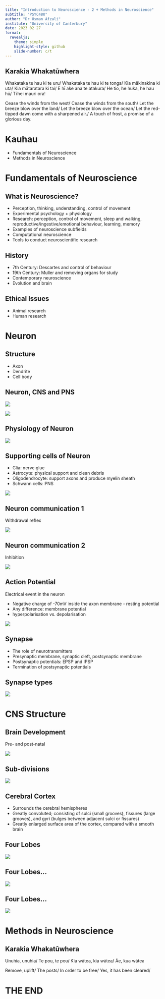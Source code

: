 ```yaml
---
title: "Introduction to Neuroscience - 2 + Methods in Neuroscience"
subtitle: "PSYC480"
author: "Dr Usman Afzali"
institute: "University of Canterbury"
date: 2023 02 27
format: 
  revealjs:
    theme: simple
    highlight-style: github
    slide-number: c/t
---
```


## Karakia Whakatūwhera {background-color=#346bc8}

::: {layout="[[50, 50], [100]]"}

Whakataka te hau ki te uru/
Whakataka te hau ki te tonga/
Kia mākinakina ki uta/
Kia mātaratara ki tai/
E hī ake ana te atakura/
He tio, he huka, he hau hū/
Tīhei mauri ora!

Cease the winds from the west/
Cease the winds from the south/
Let the breeze blow over the land/
Let the breeze blow over the ocean/
Let the red-tipped dawn come with a sharpened air./
A touch of frost, a promise of a glorious day.

:::


# Kauhau {background-color=orange}
::: incremental
-   Fundamentals of Neuroscience
-   Methods in Neuroscience
:::

# Fundamentals of Neuroscience {background-color=orange}

## What is Neuroscience? {background-color=#346bc8}

::: incremental

-   Perception, thinking, understanding, control of movement
-   Experimental psychology + physiology
-   Research: perception, control of movement, sleep and walking, reproductive/ingestive/emotional behaviour, learning, memory
-   Examples of neuroscience subfields
-   Computational neuroscience
-   Tools to conduct neuroscientific research

:::

## History {background-color=#346bc8}

::: incremental

-   7th Century: Descartes and control of behaviour
-   19th Century: Muller and removing organs for study
-   Contemporary neuroscience
-   Evolution and brain
:::


## Ethical Issues {background-color=#346bc8}


-   Animal research
-   Human research

# Neuron {background-color=orange}

## Structure {background-color=#346bc8}


-   Axon
-   Dendrite
-   Cell body


## Neuron, CNS and PNS {background-color=#346bc8}

::: {layout="[[1,1], [1]]"}

![](/figs/cns2.png)


![](/figs/neuron.png) 

:::




## Physiology of Neuron {background-color=#346bc8}

![](/figs/physio.png)

## Supporting cells of Neuron {background-color=#346bc8}

::: {layout="[[60, 40], [100]]"}
-   Glia: nerve glue
-   Astrocyte: physical support and clean debris
-   Oligodendrocyte: support axons and produce myelin sheath
-   Schwann cells: PNS

![](/figs/olig.png)
:::

## Neuron communication 1 {background-color=#346bc8}

Withdrawal reflex

![](/figs/wr.png)


## Neuron communication 2 {background-color=#346bc8}

Inhibition

![](/figs/inhibition.png)

## Action Potential {background-color=#346bc8}

Electrical event in the neuron

::: {layout="[[60, 40], [100]]"}

-   Negative charge of -70mV inside the axon membrane - resting potential
-   Any difference: membrane potential
-   hyperpolarisation vs. depolarisation

![](/figs/ap.png)

:::

## Synapse {background-color=#346bc8}

::: incremental

-   The role of neurotransmitters
-   Presynaptic membrane, synaptic cleft, postsynaptic membrane
-   Postsynaptic potentials: EPSP and IPSP
-   Termination of postsynaptic potentials

:::


## Synapse types {background-color=#346bc8}

![](/figs/st.png)

# CNS Structure {background-color=orange}

## Brain Development {background-color=#346bc8}

Pre- and post-natal

![](/figs/db.png)

## Sub-divisions {background-color=#346bc8}

![](/figs/sd.png)

## Cerebral Cortex {background-color=#346bc8}

-   Surrounds the cerebral hemispheres
-   Greatly convoluted; consisting of sulci (small grooves), fissures (large grooves), and gyri (bulges between adjacent sulci or fissures)
-   Greatly enlarged surface area of the cortex, compared with a smooth brain

## Four Lobes {background-color=#346bc8}


![](/figs/1.png)

## Four Lobes... {background-color=#346bc8}

![](/figs/2.png)

## Four Lobes... {background-color=#346bc8}

![](/figs/3.png)


# Methods in Neuroscience {background-color=orange}


## Karakia Whakatūwhera {background-color=#346bc8}

::: {layout="[[50, 50], [100]]"}

Unuhia, unuhia/
Te pou, te pou/
Kia wātea, kia wātea/
Āe, kua wātea


Remove, uplift/
The posts/
In order to be free/
Yes, it has been cleared/


:::

# THE END {background-color=orange}